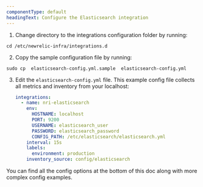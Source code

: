 ```yaml
---
componentType: default
headingText: Configure the Elasticsearch integration
---
```


1. Change directory to the integrations configuration folder by running:

  ```shell
  cd /etc/newrelic-infra/integrations.d
  ```

2. Copy the sample configuration file by running:

  ```shell
  sudo cp  elasticsearch-config.yml.sample  elasticsearch-config.yml
  ```

3. Edit the `elasticsearch-config.yml` file. This example config file collects all metrics and inventory from your localhost:

   ```yml
   integrations:
     - name: nri-elasticsearch
       env:
         HOSTNAME: localhost
         PORT: 9200
         USERNAME: elasticsearch_user
         PASSWORD: elasticsearch_password
         CONFIG_PATH: /etc/elasticsearch/elasticsearch.yml
       interval: 15s
       labels:
         environment: production
       inventory_source: config/elasticsearch
   ```

You can find all the config options at the bottom of this doc along with more complex config examples.
